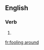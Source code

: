 ==English==

===Verb===
{{head|en|present participle}}

# {{present participle of|fool around|lang=en}}

[[fr:fooling around]]